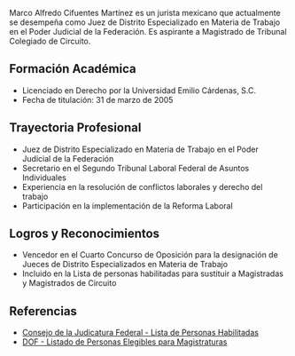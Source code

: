Marco Alfredo Cifuentes Martínez es un jurista mexicano que actualmente se desempeña como Juez de Distrito Especializado en Materia de Trabajo en el Poder Judicial de la Federación. Es aspirante a Magistrado de Tribunal Colegiado de Circuito.

## Formación Académica

- Licenciado en Derecho por la Universidad Emilio Cárdenas, S.C.
- Fecha de titulación: 31 de marzo de 2005

## Trayectoria Profesional

- Juez de Distrito Especializado en Materia de Trabajo en el Poder Judicial de la Federación
- Secretario en el Segundo Tribunal Laboral Federal de Asuntos Individuales
- Experiencia en la resolución de conflictos laborales y derecho del trabajo
- Participación en la implementación de la Reforma Laboral

## Logros y Reconocimientos

- Vencedor en el Cuarto Concurso de Oposición para la designación de Jueces de Distrito Especializados en Materia de Trabajo
- Incluido en la Lista de personas habilitadas para sustituir a Magistradas y Magistrados de Circuito

## Referencias

- [Consejo de la Judicatura Federal - Lista de Personas Habilitadas](https://www.cjf.gob.mx/resources/index/infoRelevante/2024/pdf/Lista_SEADSC-12092024.pdf)
- [DOF - Listado de Personas Elegibles para Magistraturas](https://dof.gob.mx/nota_detalle.php?codigo=5745287)
